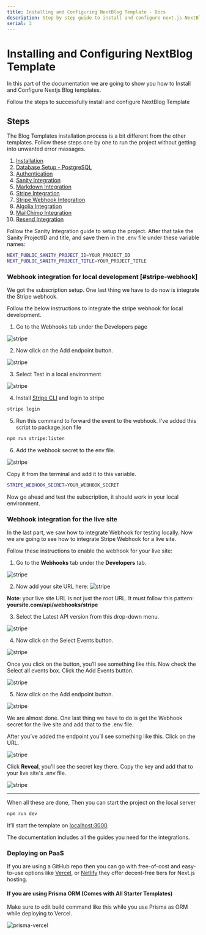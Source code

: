 ```yaml
---
title: Installing and Configuring NextBlog Template - Docs
description: Step by step guide to install and configure next.js NextBlog Template
serial: 3
---
```


# Installing and Configuring NextBlog Template

In this part of the documentation we are going to show you how to Install and Configure Nextjs Blog templates.

Follow the steps to successfully install and configure NextBlog Template

## Steps

The Blog Templates installation process is a bit different from the other templates. Follow these steps one by one to run the project without getting into unwanted error massages.

1. [Installation](/docs/installation)
2. [Database Setup - PostgreSQL](/docs/database)
3. [Authentication](/docs/authentication)
4. [Sanity Integration](/docs/sanity)
5. [Markdown Integration](/docs/markdown)
6. [Stripe Integration](/docs/stripe)
7. [Stripe Webhook Integration](#stripe-webhook)
8. [Algolia Integration](/docs/algolia)
9. [MailChimp Integration](/docs/mailchimp)
10. [Resend Integration](/docs/resend)

Follow the Sanity Integration guide to setup the project.
After that take the Sanity ProjectID and title, and save them in the .env file under these variable names:

```bash copy
NEXT_PUBLIC_SANITY_PROJECT_ID=YOUR_PROJECT_ID
NEXT_PUBLIC_SANITY_PROJECT_TITLE=YOUR_PROJECT_TITLE
```

### Webhook integration for local development [#stripe-webhook]

We got the subscription setup. One last thing we have to do now is integrate the Stripe webhook.

Follow the below instructions to integrate the stripe webhook for local development.

1. Go to the Webhooks tab under the Developers page

![stripe](https://nextjstemplates.com/docs/stripe14.png)

2. Now click on the Add endpoint button.

![stripe](https://nextjstemplates.com/docs/stripe15.png)

3. Select Test in a local environment

![stripe](https://nextjstemplates.com/docs/stripe16.png)

4. Install [Stripe CLI](https://stripe.com/docs/stripe-cli) and login to stripe

```bash copy
stripe login
```

5. Run this command to forward the event to the webhook. I’ve added this script to package.json file

```bash copy
npm run stripe:listen
```

6. Add the webhook secret to the env file.

![stripe](https://nextjstemplates.com/docs/stripe17.png)

Copy it from the terminal and add it to this variable.

```bash copy
STRIPE_WEBHOOK_SECRET=YOUR_WEBHOOK_SECRET
```

Now go ahead and test the subscription, it should work in your local environment.

### Webhook integration for the live site

In the last part, we saw how to integrate Webhook for testing locally.
Now we are going to see how to integrate Stripe Webhook for a live site.

Follow these instructions to enable the webhook for your live site:

1. Go to the **Webhooks** tab under the **Developers** tab.

![stripe](https://nextjstemplates.com/docs/stripe18.png)

2. Now add your site URL here:
   ![stripe](https://nextjstemplates.com/docs/stripe19.png)

**Note**: your live site URL is not just the root URL. It must follow this pattern: **yoursite.com/api/webhooks/stripe**

3. Select the Latest API version from this drop-down menu.

![stripe](https://nextjstemplates.com/docs/stripe20.png)

4. Now click on the Select Events button.

![stripe](https://nextjstemplates.com/docs/stripe21.png)

Once you click on the button, you’ll see something like this. Now check the Select all events box. Click the Add Events button.

![stripe](https://nextjstemplates.com/docs/stripe22.png)

5. Now click on the Add endpoint button.

![stripe](https://nextjstemplates.com/docs/stripe23.png)

We are almost done. One last thing we have to do is get the Webhook secret for the live site and add that to the .env file.

After you’ve added the endpoint you’ll see something like this. Click on the URL.

![stripe](https://nextjstemplates.com/docs/stripe24.png)

Click **Reveal**, you’ll see the secret key there. Copy the key and add that to your live site's .env file.

![stripe](https://nextjstemplates.com/docs/stripe25.png)

---

When all these are done, Then you can start the project on the local server

```bash copy
npm run dev
```

It’ll start the template on [localhost:3000](http://localhost:3000).

The documentation includes all the guides you need for the integrations.

### Deploying on PaaS

If you are using a GitHub repo then you can go with free-of-cost and easy-to-use options like [Vercel](https://vercel.com/), or [Netlify](https://netlify.com/) they offer decent-free tiers for Next.js hosting.

#### If you are using Prisma ORM (Comes with All Starter Templates)

Make sure to edit build command like this while you use Prisma as ORM while deploying to Vercel.

![prisma-vercel](https://nextjstemplates.com/docs/prisma-vercel.png)
